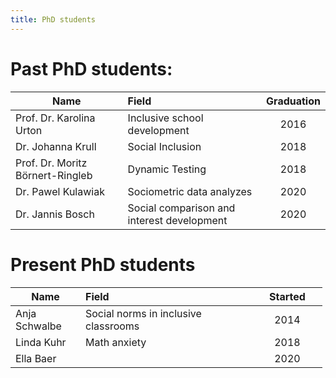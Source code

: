 ```yaml
---
title: PhD students
---
```


# Past PhD students:

| Name                             | Field                                      | Graduation |
|----------------------------------|:-------------------------------------------|:----------:|
| Prof. Dr. Karolina Urton         | Inclusive school development               |    2016    |
| Dr. Johanna Krull                | Social Inclusion                           |    2018    |
| Prof. Dr. Moritz Börnert-Ringleb | Dynamic Testing                            |    2018    |
| Dr. Pawel Kulawiak               | Sociometric data analyzes                  |    2020    |
| Dr. Jannis Bosch                 | Social comparison and interest development |    2020    |

# Present PhD students

+---------------+--------------------------------------+---------------+
| Name          | Field                                | Started       |
+===============+:=====================================+:=============:+
| Anja Schwalbe | Social norms in inclusive classrooms | 2014          |
+---------------+--------------------------------------+---------------+
| Linda Kuhr    | Math anxiety                         | 2018          |
+---------------+--------------------------------------+---------------+
| Ella Baer     |                                      | 2020          |
+---------------+--------------------------------------+---------------+
